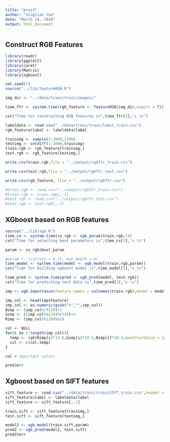 ```yaml
---
title: "proj3"
author: "Jingtian Yao"
date: "March 14, 2018"
output: html_document
---
```


## Construct RGB Features

```r
library(readr)
library(ggplot2)
library(caret)
library(Matrix)
library(xgboost)

set.seed(1)
source("../lib/featureRGB.R")

img_dir <- "../data/train/train/images/"

time_ftr <- system.time(rgb_feature <- featureRGB(img_dir,export = T))

cat("Time for constructing RGB features is",time_ftr[3],"s \n")

labeldata <- read.csv("../data/train/train/label_train.csv")
rgb_feature$label <- labeldata$label

trainimg <- sample(1:3000,2100)
testimg <- setdiff(1:3000,trainimg)
train.rgb <- rgb_feature[trainimg,]
test.rgb <- rgb_feature[testimg,]

write.csv(train.rgb,file = "../output/rgbftr_train.csv")

write.csv(test.rgb,file = "../output/rgbftr_test.csv")

write.csv(rgb_feature, file = "../output/rgbftr.csv")

#train.rgb <- read.csv("../output/rgbftr_train.csv")
#train.rgb <- train.rgb[,-1]
#test.rgb <- read.csv("../output/rgbftr_test.csv")
#test.rgb <- test.rgb[,-1]
```

## XGboost based on RGB features

```r
source("../lib/xgb.R")
time_cv <- system.time(cv_rgb <- xgb_param(train.rgb,5))
cat("Time for selecting best parameters is",time_cv[3],"s \n")

param <- cv_rgb$best_param

#param <- list(eta = 0.15, max_depth = 4)
time_model <- system.time(model <- xgb_model(train.rgb,param))
cat("Time for building xgboost model is",time_model[3],"s \n")

time_pred <- system.time(pred <- xgb_pred(model, test.rgb))
cat("Time for predicting test data is",time_pred[3],"s \n")

imp <- xgb.importance(feature_names = colnames(train.rgb),model = model)

imp_col <- head(imp$Feature)
imp_col <- as.numeric(gsub("X","",imp_col))
Bimp <- (imp_col%/%120)+1
Gimp <- ((imp_col%%120)%/%10)+1
Rimp <- (imp_col%%120)%%10

col <- NULL
for(i in 1:length(imp_col)){
  temp <- rgb(Rimp[i]*12-6,Gimp[i]*10-5,Bimp[i]*10-5,maxColorValue = 120)
  col <- c(col,temp)
}

col # important colors

pred$err
```


## Xgboost based on SIFT features

```r
sift_feature <- read.csv("../data/train/train/SIFT_train.csv",header = F)
sift_feature$label <- labeldata$label
sift_feature <- sift_feature[,-1]

train.sift <- sift_feature[trainimg,]
test.sift <- sift_feature[testimg,]

model2 <- xgb_model(train.sift,param)
pred2 <- xgb_pred(model2, test.sift)
pred2$err

```


